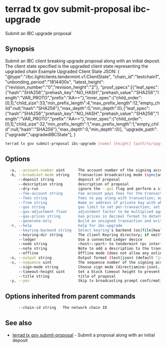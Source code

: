 # terrad tx gov submit-proposal ibc-upgrade

Submit an IBC upgrade proposal

## Synopsis

Submit an IBC client breaking upgrade proposal along with an initial deposit.
The client state specified is the upgraded client state representing the upgraded chain
Example Upgraded Client State JSON: 
{
	"@type":"/ibc.lightclients.tendermint.v1.ClientState",
 	"chain_id":"testchain1",
	"unbonding_period":"1814400s",
	"latest_height":{"revision_number":"0","revision_height":"2"},
	"proof_specs":[{"leaf_spec":{"hash":"SHA256","prehash_key":"NO_HASH","prehash_value":"SHA256","length":"VAR_PROTO","prefix":"AA=="},"inner_spec":{"child_order":[0,1],"child_size":33,"min_prefix_length":4,"max_prefix_length":12,"empty_child":null,"hash":"SHA256"},"max_depth":0,"min_depth":0},{"leaf_spec":{"hash":"SHA256","prehash_key":"NO_HASH","prehash_value":"SHA256","length":"VAR_PROTO","prefix":"AA=="},"inner_spec":{"child_order":[0,1],"child_size":32,"min_prefix_length":1,"max_prefix_length":1,"empty_child":null,"hash":"SHA256"},"max_depth":0,"min_depth":0}],
	"upgrade_path":["upgrade","upgradedIBCState"],
}
			

```sh Terrad
terrad tx gov submit-proposal ibc-upgrade [name] [height] [path/to/upgraded_client_state.json] [flags]
```

## Options

```sh Terrad
  -a, --account-number uint      The account number of the signing account (offline mode only)
  -b, --broadcast-mode string    Transaction broadcasting mode (sync|async|block) (default "sync")
      --deposit string           deposit of proposal
      --description string       description of proposal
      --dry-run                  ignore the --gas flag and perform a simulation of a transaction, but don't broadcast it (when enabled, the local Keybase is not accessible)
      --fee-account string       Fee account pays fees for the transaction instead of deducting from the signer
      --fees string              Fees to pay along with transaction; eg: 10uatom
      --from string              Name or address of private key with which to sign
      --gas string               gas limit to set per-transaction; set to "auto" to calculate sufficient gas automatically (default 200000)
      --gas-adjustment float     adjustment factor to be multiplied against the estimate returned by the tx simulation; if the gas limit is set manually this flag is ignored  (default 1)
      --gas-prices string        Gas prices in decimal format to determine the transaction fee (e.g. 0.1uatom)
      --generate-only            Build an unsigned transaction and write it to STDOUT (when enabled, the local Keybase is not accessible)
  -h, --help                     help for ibc-upgrade
      --keyring-backend string   Select keyring's backend (os|file|kwallet|pass|test|memory) (default "os")
      --keyring-dir string       The client Keyring directory; if omitted, the default 'home' directory will be used
      --ledger                   Use a connected Ledger device
      --node string              <host>:<port> to tendermint rpc interface for this chain (default "tcp://localhost:26657")
      --note string              Note to add a description to the transaction (previously --memo)
      --offline                  Offline mode (does not allow any online functionality
  -o, --output string            Output format (text|json) (default "json")
  -s, --sequence uint            The sequence number of the signing account (offline mode only)
      --sign-mode string         Choose sign mode (direct|amino-json), this is an advanced feature
      --timeout-height uint      Set a block timeout height to prevent the tx from being committed past a certain height
      --title string             title of proposal
  -y, --yes                      Skip tx broadcasting prompt confirmation
```

## Options inherited from parent commands

```sh Terrad
      --chain-id string   The network chain ID
```

## See also

* [terrad tx gov submit-proposal](terrad_tx_gov_submit-proposal.mdx)	 - Submit a proposal along with an initial deposit


